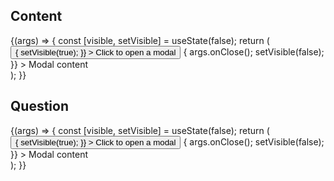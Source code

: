 
## Content

<Meta title="Components/Modal" component={Modal} />

<Canvas>
  <Story
    name="Content"
    args={{
      title: 'Content modal',
      visible: false,
      variant: ModalVariants.CONTENT,
    }}
  >
    {(args) => {
      const [visible, setVisible] = useState(false);
      return (
        <div>
          <Button
            onClick={() => {
              setVisible(true);
            }}
          >
            Click to open a modal
          </Button>
          <Modal
            {...args}
            variant={ModalVariants.CONTENT}
            visible={visible}
            onClose={() => {
              args.onClose();
              setVisible(false);
            }}
          >
            Modal content
          </Modal>
        </div>
      );
    }}
  </Story>
</Canvas>

<ArgsTable story="Content" />

## Question

<Canvas>
  <Story
    name="Question"
    args={{
      title: 'Question modal',
      confirmTitle: 'Ok',
      cancelTitle: 'Cancel',
      visible: false,
      variant: ModalVariants.QUESTION,
    }}
  >
    {(args) => {
      const [visible, setVisible] = useState(false);
      return (
        <div>
          <Button
            onClick={() => {
              setVisible(true);
            }}
          >
            Click to open a modal
          </Button>
          <Modal
            {...args}
            visible={visible}
            onClose={() => {
              args.onClose();
              setVisible(false);
            }}
          >
            Modal content
          </Modal>
        </div>
      );
    }}
  </Story>
</Canvas>

<ArgsTable story="Question" />

